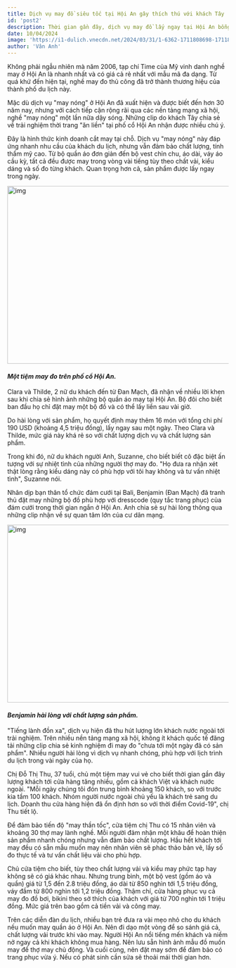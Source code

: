 ```yaml
---
title: Dịch vụ may đồ siêu tốc tại Hội An gây thích thú với khách Tây
id: 'post2'
description: Thời gian gần đây, dịch vụ may đồ lấy ngay tại Hội An bỗng hot trở lại và nhận được sự quan tâm đông đảo của du khách nước ngoài.
date: 10/04/2024
image: 'https://i1-dulich.vnecdn.net/2024/03/31/1-6362-1711808698-1711855064-4723-1711855105.jpg?w=680&h=0&q=100&dpr=1&fit=crop&s=ZW1CYCvD4B0trgfmMNYS6g'
author: 'Vân Anh'
---
```


Không phải ngẫu nhiên mà năm 2006, tạp chí Time của Mỹ vinh danh nghề may ở Hội An là nhanh nhất và có giá cả rẻ nhất với mẫu mã đa dạng. Từ quá khứ đến hiện tại, nghề may đo thủ công đã trở thành thương hiệu của thành phố du lịch này.

Mặc dù dịch vụ "may nóng" ở Hội An đã xuất hiện và được biết đến hơn 30 năm nay, nhưng với cách tiếp cận rộng rãi qua các nền tảng mạng xã hội, nghề "may nóng" một lần nữa dậy sóng. Những clip do khách Tây chia sẻ về trải nghiệm thời trang "ăn liền" tại phố cổ Hội An nhận được nhiều chú ý.

Đây là hình thức kinh doanh cắt may tại chỗ. Dịch vụ "may nóng" này đáp ứng nhanh nhu cầu của khách du lịch, nhưng vẫn đảm bảo chất lượng, tính thẩm mỹ cao. Từ bộ quần áo đơn giản đến bộ vest chỉn chu, áo dài, váy áo cầu kỳ, tất cả đều được may trong vòng vài tiếng tùy theo chất vải, kiểu dáng và số đo từng khách. Quan trọng hơn cả, sản phẩm được lấy ngay trong ngày.

<img
	className="!w-full"
	src="https://i1-dulich.vnecdn.net/2024/03/31/1-6362-1711808698-1711855064-4723-1711855105.jpg?w=680&h=0&q=100&dpr=1&fit=crop&s=ZW1CYCvD4B0trgfmMNYS6g"
	width="718"
	height="404"
	alt="img"
/>

#### _Một tiệm may đo trên phố cổ Hội An._

Clara và Thilde, 2 nữ du khách đến từ Đan Mạch, đã nhận về nhiều lời khen sau khi chia sẻ hình ảnh những bộ quần áo may tại Hội An. Bộ đôi cho biết ban đầu họ chỉ đặt may một bộ đồ và có thể lấy liền sau vài giờ.

Do hài lòng với sản phẩm, họ quyết định may thêm 16 món với tổng chi phí 190 USD (khoảng 4,5 triệu đồng), lấy ngay sau một ngày. Theo Clara và Thilde, mức giá này khá rẻ so với chất lượng dịch vụ và chất lượng sản phẩm.

Trong khi đó, nữ du khách người Anh, Suzanne, cho biết biết cô đặc biệt ấn tượng với sự nhiệt tình của những người thợ may đo. "Họ đưa ra nhận xét thật lòng rằng kiểu dáng này có phù hợp với tôi hay không và tư vấn nhiệt tình", Suzanne nói.

Nhân dịp bạn thân tổ chức đám cưới tại Bali, Benjamin (Đan Mạch) đã tranh thủ đặt may những bộ đồ phù hợp với dresscode (quy tắc trang phục) của đám cưới trong thời gian ngắn ở Hội An. Anh chia sẻ sự hài lòng thông qua những clip nhận về sự quan tâm lớn của cư dân mạng.

<img
	className="!w-full"
	src="https://thegioianh.diendandoanhnghiep.vn/wp-content/uploads/2023/03/z4213783724590_a17ac0e5a91b69cc0076a32e0c874490_1_1.jpg"
	width="718"
	height="404"
	alt="img"
/>

#### _Benjamin hài lòng với chất lượng sản phẩm._

"Tiếng lành đồn xa", dịch vụ hiện đã thu hút lượng lớn khách nước ngoài tới trải nghiệm. Trên nhiều nền tảng mạng xã hội, không ít khách quốc tế đăng tải những clip chia sẻ kinh nghiệm đi may đo "chưa tới một ngày đã có sản phẩm". Nhiều người hài lòng vì dịch vụ nhanh chóng, phù hợp với lịch trình du lịch trong vài ngày của họ.

Chị Đỗ Thị Thu, 37 tuổi, chủ một tiệm may vui vẻ cho biết thời gian gần đây lượng khách tới cửa hàng tăng nhiều, gồm cả khách Việt và khách nước ngoài.
"Mỗi ngày chúng tôi đón trung bình khoảng 150 khách, so với trước kia tầm 100 khách. Nhóm người nước ngoài chủ yếu là khách trẻ sang du lịch. Doanh thu cửa hàng hiện đã ổn định hơn so với thời điểm Covid-19", chị Thu tiết lộ.

Để đảm bảo tiến độ "may thần tốc", cửa tiệm chị Thu có 15 nhân viên và khoảng 30 thợ may lành nghề. Mỗi người đảm nhận một khâu để hoàn thiện sản phẩm nhanh chóng nhưng vẫn đảm bảo chất lượng. Hầu hết khách tới may đều có sẵn mẫu muốn may nên nhân viên sẽ phác thảo bản vẽ, lấy số đo thực tế và tư vấn chất liệu vải cho phù hợp.

Chủ cửa tiệm cho biết, tùy theo chất lượng vải và kiểu may phức tạp hay không sẽ có giá khác nhau. Nhưng trung bình, một bộ vest (gồm áo và quần) giá từ 1,5 đến 2.8 triệu đồng, áo dài từ 850 nghìn tới 1,5 triệu đồng, váy đầm từ 800 nghìn tới 1,2 triệu đồng. Thậm chí, cửa hàng phục vụ cả may đo đồ bơi, bikini theo sở thích của khách với giá từ 700 nghìn tới 1 triệu đồng. Mức giá trên bao gồm cả tiền vải và công may.

Trên các diễn đàn du lịch, nhiều bạn trẻ đưa ra vài mẹo nhỏ cho du khách nếu muốn may quần áo ở Hội An. Nên đi dạo một vòng để so sánh giá cả, chất lượng vải trước khi vào may. Người Hội An nổi tiếng mến khách và niềm nở ngay cả khi khách không mua hàng. Nên lưu sẵn hình ảnh mẫu đồ muốn may để thợ may chủ động. Và cuối cùng, nên đặt may sớm để đảm bảo có trang phục vừa ý. Nếu có phát sinh cần sửa sẽ thoải mái thời gian hơn.
